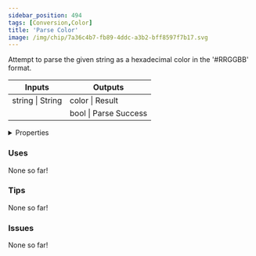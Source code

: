 ```yaml
---
sidebar_position: 494
tags: [Conversion,Color]
title: 'Parse Color'
image: /img/chip/7a36c4b7-fb89-4ddc-a3b2-bff8597f7b17.svg
---
```


Attempt to parse the given string as a hexadecimal color in the '#RRGGBB' format.



<IChip uuid="7a36c4b7-fb89-4ddc-a3b2-bff8597f7b17"/>

<table><thead><tr><th>Inputs</th><th>Outputs</th></tr></thead><tbody><tr><td>string | String</td><td>color | Result</td></tr><tr><td /><td>bool | Parse Success</td></tr></tbody></table>

<details>
  <summary>Properties</summary>
  <div>
    <div>
    <table>
      <tbody>
        <tr>
          <td>Is beta required?</td>
          <td>No</td>
        </tr>
        <tr>
          <td>Is chip a trolling risk?</td>
          <td>No</td>
        </tr>
        <tr>
          <td>Is chip a role assignment risk?</td>
          <td>No</td>
        </tr>
        <tr>
          <td>Chip UUID</td>
          <td>7a36c4b7-fb89-4ddc-a3b2-bff8597f7b17</td>
        </tr>
        <tr>
          <td>Room availability</td>
          <td>Available everywhere</td>
        </tr>
      </tbody>
    </table>
    </div>
  </div>
</details>

### Uses

None so far!

### Tips

None so far!

### Issues

None so far!